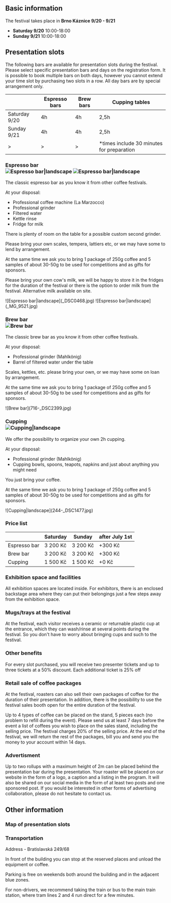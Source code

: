 ## Basic information

The festival takes place in **Brno Káznice 9/20 - 9/21**

- **Saturday 9/20** 10:00-18:00
- **Sunday 9/21** 10:00-18:00

## Presentation slots

The following bars are available for presentation slots during the festival. Please select specific presentation bars and days on the registration form. It is possible to book multiple bars on both days, however you cannot extend your time slot by purchasing two slots in a row. All day bars are by special arrangement only.

|               | Espresso bars | Brew bars | Cupping tables                             |
| ------------- | ------------- | --------- | ------------------------------------------ |
| Saturday 9/20 | 4h            | 4h        | 2,5h                                       |
| Sunday 9/21   | 4h            | 4h        | 2,5h                                       |
| >             | >             | >         | \*times include 30 minutes for preparation |

### Espresso bar <div className="hidden md:flex flex-col gap-8 md:float-right ml-8 mb-8">![Espresso bar|landscape](_DSC0468.jpg) ![Espresso bar|landscape](_MG_9521.jpg)</div>

The classic espresso bar as you know it from other coffee festivals.

At your disposal:

- Professional coffee machine (La Marzocco)
- Professional grinder
- Filtered water
- Kettle rinse
- Fridge for milk

There is plenty of room on the table for a possible custom second grinder.

Please bring your own scales, tempera, lattiers etc, or we may have some to lend by arrangement.

At the same time we ask you to bring 1 package of 250g coffee and 5 samples of about 30-50g to be used for competitions and as gifts for sponsors.

Please bring your own cow's milk, we will be happy to store it in the fridges for the duration of the festival or there is the option to order milk from the festival. Alternative milk available on site.

<div className="mx-8 flex flex-col items-center justify-center gap-8 md:hidden">
  ![Espresso bar|landscape](_DSC0468.jpg) ![Espresso
  bar|landscape](_MG_9521.jpg)
</div>

### Brew bar <div className="hidden md:flex flex-col gap-8 md:float-right ml-8 mb-8">![Brew bar](716-_DSC2399.jpg)</div>

The classic brew bar as you know it from other coffee festivals.

At your disposal:

- Professional grinder (Mahlkönig)
- Barrel of filtered water under the table

Scales, kettles, etc. please bring your own, or we may have some on loan by arrangement.

At the same time we ask you to bring 1 package of 250g coffee and 5 samples of about 30-50g to be used for competitions and as gifts for sponsors.

<div className="mx-8 flex flex-col items-center justify-center gap-8 md:hidden">
  ![Brew bar](716-_DSC2399.jpg)
</div>

### Cupping <div className="hidden md:inline-block md:float-right ml-8 mb-8">![Cupping|landscape](244-_DSC1477.jpg)</div>

We offer the possibility to organize your own 2h cupping.

At your disposal:

- Professional grinder (Mahlkönig)
- Cupping bowls, spoons, teapots, napkins and just about anything you might need

You just bring your coffee.

At the same time we ask you to bring 1 package of 250g coffee and 5 samples of about 30-50g to be used for competitions and as gifts for sponsors.

<div className="mx-8 flex items-center justify-center gap-8 md:hidden">
  ![Cupping|landscape](244-_DSC1477.jpg)
</div>

### Price list

|              | Saturday | Sunday   | after July 1st |
| ------------ | -------- | -------- | -------------- |
| Espresso bar | 3 200 Kč | 3 200 Kč | +300 Kč        |
| Brew bar     | 3 200 Kč | 3 200 Kč | +300 Kč        |
| Cupping      | 1 500 Kč | 1 500 Kč | +0 Kč          |

### Exhibition space and facilities

All exhibition spaces are located inside. For exhibitors, there is an enclosed backstage area where they can put their belongings just a few steps away from the exhibition space.

### Mugs/trays at the festival

At the festival, each visitor receives a ceramic or returnable plastic cup at the entrance, which they can wash/rinse at several points during the festival. So you don't have to worry about bringing cups and such to the festival.

### Other benefits

For every slot purchased, you will receive two presenter tickets and up to three tickets at a 50% discount. Each additional ticket is 25% off

### Retail sale of coffee packages

At the festival, roasters can also sell their own packages of coffee for the duration of their presentation. In addition, there is the possibility to use the festival sales booth open for the entire duration of the festival.

Up to 4 types of coffee can be placed on the stand, 5 pieces each (no problem to refill during the event). Please send us at least 7 days before the event a list of coffees you wish to place on the sales stand, including the selling price. The festival charges 20% of the selling price. At the end of the festival, we will return the rest of the packages, bill you and send you the money to your account within 14 days.

### Advertisment

Up to two rollups with a maximum height of 2m can be placed behind the presentation bar during the presentation. Your roaster will be placed on our website in the form of a logo, a caption and a listing in the program. It will also be shared on our social media in the form of at least two posts and one sponsored post. If you would be interested in other forms of advertising collaboration, please do not hesitate to contact us.

## Other information

### Map of presentation slots

### Transportation

Address - Bratislavská 249/68

In front of the building you can stop at the reserved places and unload the equipment or coffee.

Parking is free on weekends both around the building and in the adjacent blue zones.

For non-drivers, we recommend taking the train or bus to the main train station, where tram lines 2 and 4 run direct for a few minutes.

